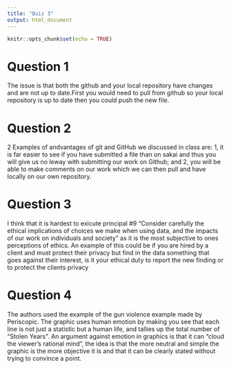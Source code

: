 ```yaml
---
title: "Quiz 3"
output: html_document
---
```


```r
knitr::opts_chunk$set(echo = TRUE)
```
# Question 1
The issue is that both the github and your local repository have changes and are not up to date.First you would need to pull from github so your local repository is up to date then you could push the new file.

# Question 2

2 Examples of andvantages of git and GitHub we discussed in class are: 1, it is far easier to see if you have submitted a file than on sakai and thus you will give us no leway with submitting our work on Github; and 2, you will be able to make comments on our work which we can then pull and have locally on our own repository.

# Question 3

I think that it is hardest to exicute principal #9 "Consider carefully the ethical implications of choices we make when using data, and the impacts of our work on individuals and society" as it is the most subjective to ones perceptions of ethics. An example of this could be if you are hired by a client and must protect their privacy but find in the data something that goes against their interest, is it your ethical duty to report the new finding or to protect the clients privacy 

# Question 4

The authors used the example of the gun violence example made by Periscopic. The graphic uses human emotion by making you see that each line is not just a statistic but a human life, and tallies up the total number of "Stolen Years". An argument against emotion in graphics is that it can "cloud the viewer’s rational mind", the idea is that the more neutral and simple the graphic is the more objective it is and that it can be clearly stated without trying to convince a point.